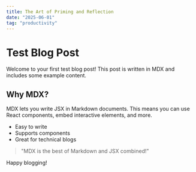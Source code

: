 ```yaml
---
title: The Art of Priming and Reflection
date: "2025-06-01"
tag: "productivity"
---
```


# Test Blog Post

Welcome to your first test blog post! This post is written in MDX and includes some example content.

## Why MDX?

MDX lets you write JSX in Markdown documents. This means you can use React components, embed interactive elements, and more.

- Easy to write
- Supports components
- Great for technical blogs

> "MDX is the best of Markdown and JSX combined!"

Happy blogging!
